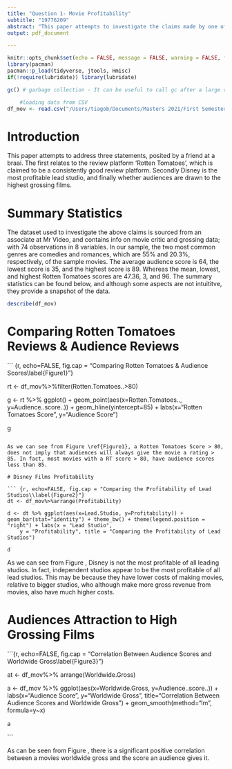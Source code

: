 ```yaml
---
title: "Question 1- Movie Profitability"
subtitle: "19776209"
abstract: "This paper attempts to investigate the claims made by one of the authors school friends, at a braai, that reviews by movie critics are near perfect predictors of movies' popularity and profitability among moviegoers."
output: pdf_document

---
```

```r
knitr::opts_chunk$set(echo = FALSE, message = FALSE, warning = FALSE, fig.width = 6, fig.height = 5, fig.pos="H", fig.pos = 'H')
library(pacman)
pacman::p_load(tidyverse, jtools, Hmisc)
if(!require(lubridate)) library(lubridate)

gc() # garbage collection - It can be useful to call gc after a large object has been removed, as this may prompt R to return memory to the operating system.

	#loading data from CSV
df_mov <- read.csv("/Users/tiagob/Documents/Masters 2021/First Semester/Data Science/DS Assessment 1/19776209/Question 1/data/Movies.csv")

```

# Introduction

This paper attempts to address three statements, posited by a friend at a braai. The first relates to the review platform 'Rotten Tomatoes', which is claimed to be a consistently good review platform. Secondly Disney is the most profitable lead studio, and finally whether audiences are drawn to the highest grossing films.

# Summary Statistics

The dataset used to investigate the above claims is sourced from an associate at Mr Video, and contains info on movie critic and grossing data; with 74 observations in 8 variables. In our sample, the two most common genres are comedies and romances, which are 55% and 20.3%, respectively, of the sample movies. The average audience score is 64, the lowest score is 35, and the highest score is 89. Whereas the mean, lowest, and highest Rotten Tomatoes scores are 47.36, 3, and 96. The summary statistics can be found below, and although some aspects are not intuititve, they provide a snapshot of the data.

``` r

describe(df_mov)

```

# Comparing Rotten Tomatoes Reviews & Audience Reviews



``` {r, echo=FALSE, fig.cap = "Comparing Rotten Tomatoes & Audience Scores\\label{Figure1}"}

rt <- df_mov%>%filter(Rotten.Tomatoes..>80)

g <- rt %>% ggplot() + geom_point(aes(x=Rotten.Tomatoes.., y=Audience..score..)) + geom_hline(yintercept=85) + labs(x="Rotten Tomatoes Score", y="Audience Score")

g

```

As we can see from Figure \ref{Figure1}, a Rotten Tomatoes Score > 80, does not imply that audiences will always give the movie a rating > 85. In fact, most movies with a RT score > 80, have audience scores less than 85.

# Disney Films Profitability

``` {r, echo=FALSE, fig.cap = "Comparing the Profitability of Lead Studios\\label{Figure2}"}
dt <- df_mov%>%arrange(Profitability)

d <- dt %>% ggplot(aes(x=Lead.Studio, y=Profitability)) + geom_bar(stat="identity") + theme_bw() + theme(legend.position = "right") + labs(x = "Lead Studio", 
    y = "Profitability", title = "Comparing the Profitability of Lead Studios")

d

```

As we can see from Figure \ref{Figure2}, Disney is not the most profitable of all leading studios. In fact, independent studios appear to be the most profitable of all lead studios. This may be because they have lower costs of making movies, relative to bigger studios, who although make more gross revenue from movies, also have much higher costs.

# Audiences Attraction to High Grossing Films

```{r, echo=FALSE, fig.cap = "Correlation Between Audience Scores and Worldwide Gross\\label{Figure3}"}

at <- df_mov%>% arrange(Worldwide.Gross)

a <- df_mov %>% ggplot(aes(x=Worldwide.Gross, y=Audience..score..)) + labs(x="Audience Score", y="Worldwide Gross", title="Correlation Between Audience Scores and Worldwide Gross") + geom_smooth(method="lm", formula=y~x)

a

```

As can be seen from Figure \ref{Figure3}, there is a significant positive correlation between a movies worldwide gross and the score an audience gives it.










